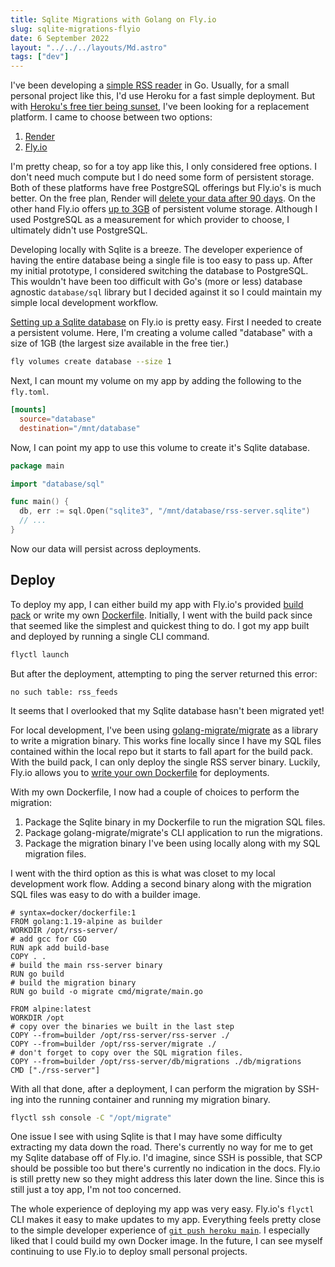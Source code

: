 ```yaml
---
title: Sqlite Migrations with Golang on Fly.io
slug: sqlite-migrations-flyio
date: 6 September 2022
layout: "../../../layouts/Md.astro"
tags: ["dev"]
---
```


I've been developing a [simple RSS reader](https://github.com/ec965/rss-server) in Go.
Usually, for a small personal project like this, I'd use Heroku for a fast simple deployment.
But with [Heroku's free tier being sunset](https://help.heroku.com/RSBRUH58/removal-of-heroku-free-product-plans-faq),
I've been looking for a replacement platform.
I came to choose between two options:

1. [Render](https://render.com/)
2. [Fly.io](https://fly.io/)

I'm pretty cheap, so for a toy app like this, I only considered free options.
I don't need much compute but I do need some form of persistent storage.
Both of these platforms have free PostgreSQL offerings but Fly.io's is much better.
On the free plan, Render will [delete your data after 90 days](https://render.com/docs/free#free-postgresql-databases).
On the other hand Fly.io offers [up to 3GB](https://fly.io/docs/about/pricing/) of persistent volume storage.
Although I used PostgreSQL as a measurement for which provider to choose, I ultimately didn't use PostgreSQL.

Developing locally with Sqlite is a breeze.
The developer experience of having the entire database being a single file is too easy to pass up.
After my initial prototype, I considered switching the database to PostgreSQL.
This wouldn't have been too difficult with Go's (more or less) database agnostic `database/sql` library
but I decided against it so I could maintain my simple local development workflow.

[Setting up a Sqlite database](https://fly.io/docs/rails/advanced-guides/sqlite3/) on Fly.io is pretty easy.
First I needed to create a persistent volume.
Here, I'm creating a volume called "database" with a size of 1GB (the largest size available in the free tier.)

```sh
fly volumes create database --size 1
```

Next, I can mount my volume on my app by adding the following to the `fly.toml`.

```toml
[mounts]
  source="database"
  destination="/mnt/database"
```

Now, I can point my app to use this volume to create it's Sqlite database.

```go
package main

import "database/sql"

func main() {
  db, err := sql.Open("sqlite3", "/mnt/database/rss-server.sqlite")
  // ...
}
```

Now our data will persist across deployments.

## Deploy

To deploy my app, I can either build my app with Fly.io's provided
[build pack](https://fly.io/docs/getting-started/golang/) or write my own [Dockerfile](https://docs.docker.com/engine/reference/builder/).
Initially, I went with the build pack since that seemed like the simplest and quickest thing to do.
I got my app built and deployed by running a single CLI command.

```sh
flyctl launch
```

But after the deployment, attempting to ping the server returned this error:

```
no such table: rss_feeds
```

It seems that I overlooked that my Sqlite database hasn't been migrated yet!

For local development, I've been using [golang-migrate/migrate](https://github.com/golang-migrate/migrate)
as a library to write a migration binary.
This works fine locally since I have my SQL files contained within the local repo but it starts to fall
apart for the build pack.
With the build pack, I can only deploy the single RSS server binary.
Luckily, Fly.io allows you to [write your own Dockerfile](https://fly.io/docs/reference/builders/#dockerfile)
for deployments.

With my own Dockerfile, I now had a couple of choices to perform the migration:

1. Package the Sqlite binary in my Dockerfile to run the migration SQL files.
2. Package golang-migrate/migrate's CLI application to run the migrations.
3. Package the migration binary I've been using locally along with my SQL migration files.

I went with the third option as this is what was closet to my local development work flow.
Adding a second binary along with the migration SQL files was easy to do with a builder image.

```docker
# syntax=docker/dockerfile:1
FROM golang:1.19-alpine as builder
WORKDIR /opt/rss-server/
# add gcc for CGO
RUN apk add build-base
COPY . .
# build the main rss-server binary
RUN go build
# build the migration binary
RUN go build -o migrate cmd/migrate/main.go

FROM alpine:latest
WORKDIR /opt
# copy over the binaries we built in the last step
COPY --from=builder /opt/rss-server/rss-server ./
COPY --from=builder /opt/rss-server/migrate ./
# don't forget to copy over the SQL migration files.
COPY --from=builder /opt/rss-server/db/migrations ./db/migrations
CMD ["./rss-server"]
```

With all that done, after a deployment, I can perform the migration by SSH-ing into the
running container and running my migration binary.

```sh
flyctl ssh console -C "/opt/migrate"
```

One issue I see with using Sqlite is that I may have some difficulty extracting
my data down the road.
There's currently no way for me to get my Sqlite database off of Fly.io.
I'd imagine, since SSH is possible, that SCP should be possible too but
there's currently no indication in the docs.
Fly.io is still pretty new so they might address this later down the line.
Since this is still just a toy app, I'm not too concerned.

The whole experience of deploying my app was very easy.
Fly.io's `flyctl` CLI makes it easy to make updates to my app.
Everything feels pretty close to the simple developer experience
of [`git push heroku main`](https://devcenter.heroku.com/articles/git#deploy-your-code).
I especially liked that I could build my own Docker image.
In the future, I can see myself continuing to use Fly.io to deploy small personal projects.
